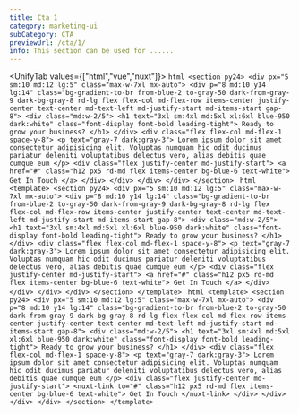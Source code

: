 ```yaml
---
title: Cta 1
category: marketing-ui
subCategory: CTA
previewUrl: /cta/1/
info: This section can be used for ......
---
```


<UnifyTab values={["html","vue","nuxt"]}>
    <TabPanel value="html">
    ```html
    <section py24>
        <div px="5 sm:10 md:12 lg:5" class="max-w-7xl mx-auto">
            <div p="8 md:10 y14 lg:14" class="bg-gradient-to-br from-blue-2 to-gray-50 dark-from-gray-9 dark-bg-gray-8 rd-lg flex flex-col md-flex-row items-center justify-center text-center md-text-left md-justify-start md-items-start gap-8">
                <div class="md:w-2/5">
                    <h1 text="3xl sm:4xl md:5xl xl:6xl blue-950 dark:white" class="font-display font-bold leading-tight">
                        Ready to grow your business?
                    </h1>
                </div>
                <div class="flex flex-col md-flex-1 space-y-8">
                    <p text="gray-7 dark:gray-3">
                        Lorem ipsum dolor sit amet consectetur adipisicing elit. Voluptas numquam hic odit ducimus pariatur deleniti voluptatibus delectus vero, alias debitis quae cumque eum
                    </p>
                    <div class="flex justify-center md-justify-start">
                        <a href="#" class="h12 px5 rd-md flex items-center bg-blue-6 text-white">
                            Get In Touch
                        </a>
                    </div>
                </div>
            </div>
        </div>
    </section>
    ```
    </TabPanel>
    <TabPanel value="vue">
    ```html
    <template>
        <section py24>
            <div px="5 sm:10 md:12 lg:5" class="max-w-7xl mx-auto">
                <div p="8 md:10 y14 lg:14" class="bg-gradient-to-br from-blue-2 to-gray-50 dark-from-gray-9 dark-bg-gray-8 rd-lg flex flex-col md-flex-row items-center justify-center text-center md-text-left md-justify-start md-items-start gap-8">
                    <div class="md:w-2/5">
                        <h1 text="3xl sm:4xl md:5xl xl:6xl blue-950 dark:white" class="font-display font-bold leading-tight">
                            Ready to grow your business?
                        </h1>
                    </div>
                    <div class="flex flex-col md-flex-1 space-y-8">
                        <p text="gray-7 dark:gray-3">
                            Lorem ipsum dolor sit amet consectetur adipisicing elit. Voluptas numquam hic odit ducimus pariatur deleniti voluptatibus delectus vero, alias debitis quae cumque eum
                        </p>
                        <div class="flex justify-center md-justify-start">
                            <a href="#" class="h12 px5 rd-md flex items-center bg-blue-6 text-white">
                                Get In Touch
                            </a>
                        </div>
                    </div>
                </div>
            </div>
        </section>
    </template>
    ```
    </TabPanel>
    <TabPanel value="nuxt">
    ```html
    <template>
        <section py24>
            <div px="5 sm:10 md:12 lg:5" class="max-w-7xl mx-auto">
                <div p="8 md:10 y14 lg:14" class="bg-gradient-to-br from-blue-2 to-gray-50 dark-from-gray-9 dark-bg-gray-8 rd-lg flex flex-col md-flex-row items-center justify-center text-center md-text-left md-justify-start md-items-start gap-8">
                    <div class="md:w-2/5">
                        <h1 text="3xl sm:4xl md:5xl xl:6xl blue-950 dark:white" class="font-display font-bold leading-tight">
                            Ready to grow your business?
                        </h1>
                    </div>
                    <div class="flex flex-col md-flex-1 space-y-8">
                        <p text="gray-7 dark:gray-3">
                            Lorem ipsum dolor sit amet consectetur adipisicing elit. Voluptas numquam hic odit ducimus pariatur deleniti voluptatibus delectus vero, alias debitis quae cumque eum
                        </p>
                        <div class="flex justify-center md-justify-start">
                            <nuxt-link to="#" class="h12 px5 rd-md flex items-center bg-blue-6 text-white">
                                Get In Touch
                            </nuxt-link>
                        </div>
                    </div>
                </div>
            </div>
        </section>
    </template>
    ```
    </TabPanel>
</UnifyTab>